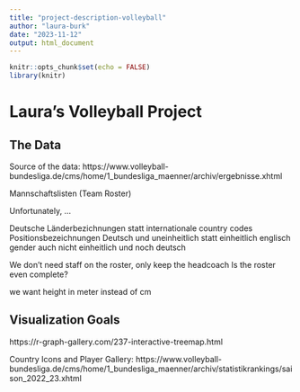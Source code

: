 ```yaml
---
title: "project-description-volleyball"
author: "laura-burk"
date: "2023-11-12"
output: html_document
---
```


```r
knitr::opts_chunk$set(echo = FALSE)
library(knitr)
```

# Laura's Volleyball Project


## The Data

Source of the data: https://www.volleyball-bundesliga.de/cms/home/1_bundesliga_maenner/archiv/ergebnisse.xhtml


Mannschaftslisten (Team Roster)

Unfortunately, ...

Deutsche Länderbezichnungen statt internationale country codes
Positionsbezeichnungen Deutsch und uneinheitlich statt einheitlich englisch
gender auch nicht einheitlich und noch deutsch

We don't need staff on the roster, only keep the headcoach
Is the roster even complete?

we want height in meter instead of cm



## Visualization Goals

https://r-graph-gallery.com/237-interactive-treemap.html

Country Icons and Player Gallery: https://www.volleyball-bundesliga.de/cms/home/1_bundesliga_maenner/archiv/statistikrankings/saison_2022_23.xhtml

